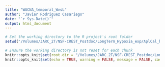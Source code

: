 ```yaml
---
title: "WGCNA_temporal_WvsL"
author: "Javier Rodriguez Casariego"
date: "`r Sys.Date()`"
output: html_document
---
```


```r
# Set the working directory to the R project's root folder
setwd("/Volumes/JARC_2T/NSF-CREST_Postdoc/LongTerm_Hypoxia_exp/AplCal_hypoxia")

# Ensure the working directory is not reset for each chunk
knitr::opts_knit$set(root.dir = "/Volumes/JARC_2T/NSF-CREST_Postdoc/LongTerm_Hypoxia_exp/AplCal_hypoxia")
knitr::opts_knit$set(echo = TRUE, warning = FALSE, message = FALSE, cache = TRUE)
```

